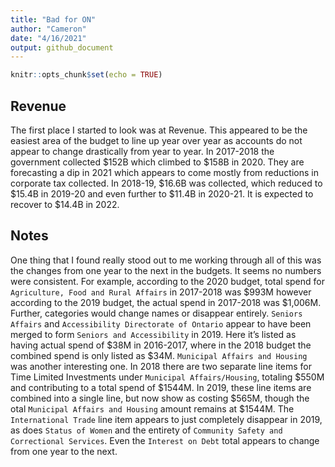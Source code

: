 ```yaml
---
title: "Bad for ON"
author: "Cameron"
date: "4/16/2021"
output: github_document
---
```


```r
knitr::opts_chunk$set(echo = TRUE)
```

## Revenue

The first place I started to look was at Revenue.  This appeared to be the easiest area of the budget to line up year over year as accounts do not appear to change drastically from year to year.  In 2017-2018 the government collected \$152B which climbed to \$158B in 2020.  They are forecasting a dip in 2021 which appears to come mostly from reductions in corporate tax collected.  In 2018-19, \$16.6B was collected, which reduced to \$15.4B in 2019-20 and even further to \$11.4B in 2020-21.  It is expected to recover to \$14.4B in 2022.

## Notes

One thing that I found really stood out to me working through all of this was the changes from one year to the next in the budgets.  It seems no numbers were consistent.  For example, according to the 2020 budget, total spend for `Agriculture, Food and Rural Affairs` in 2017-2018 was \$993M however according to the 2019 budget, the actual spend in 2017-2018 was \$1,006M.  Further, categories would change names or disappear entirely.  `Seniors Affairs` and `Accessibility Directorate of Ontario` appear to have been merged to form `Seniors and Accessibility` in 2019.  Here it's listed as having actual spend of \$38M in 2016-2017, where in the 2018 budget the combined spend is only listed as \$34M.  `Municipal Affairs and Housing` was another interesting one.  In 2018 there are two separate line items for Time Limited Investments under `Municipal Affairs/Housing`, totaling \$550M and contributing to a total spend of \$1544M.  In 2019, these line items are combined into a single line, but now show as costing \$565M, though the otal `Municipal Affairs and Housing` amount remains at \$1544M.  The `International Trade` line item appears to just completely disappear in 2019, as does `Status of Women` and the entirety of `Community Safety and Correctional Services`.  Even the `Interest on Debt` total appears to change from one year to the next.
